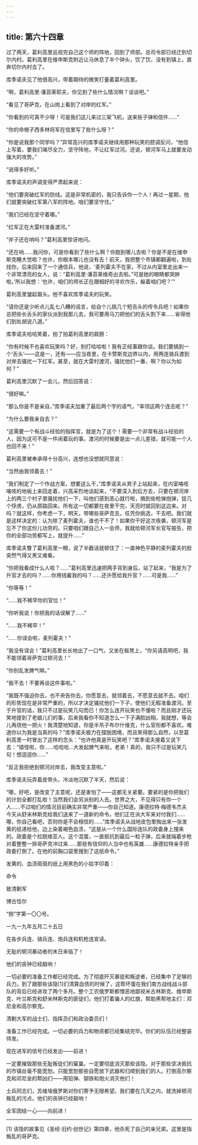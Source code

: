 ```yaml
---
---
---
```

title: 第六十四章
---




过了两天，葛利高里巡视完自己这个师的阵地，回到了师部。总司令部已经迁到切尔内村。葛利高里在维申斯克附近让马休息了半个钟头，饮了饮，没有到镇上，直奔切尔内村去了。

库季诺夫见了他很高兴，带着期待的微笑打量着葛利高里。

“啊，葛利高里·潘苔莱耶夫，你见到了些什么情况啊？谈谈吧。”

“看见了哥萨克，在山岗上看到了对岸的红军。”

“你看到的可真不少呀！可是我们这儿来过三架飞机，送来些子弹和信件……”

“你的命根子西多林将军在信里写了些什么呀？”

“你是说我那个同学吗？”异常高兴的库季诺夫继续用那种玩笑的腔调反问，“他信上写着，要我们竭尽全力，坚守阵地，不让红军过河。还说，顿河军马上就要发动强大的攻势。”

“说得多好听。”

库季诺夫的声调变得严肃起来说：

“他们要突破红军的防线。这是非常机密的，我只告诉你一个人！再过一星期，他们就要突破红军第八军的阵地。咱们要坚守住。”

“我们已经在坚守着哪。”

“红军正在大雷村准备渡河。”

“斧子还在响吗？”葛利高里惊讶地问。

“还在响……我问你，可是你看到了些什么啊？你跑到哪儿去啦？你是不是在维申斯克睡大觉啦？也许，你根本哪儿也没有去！前天，我把整个市镇都翻遍啦，到处找你，后来回来了一个通信兵，他说，‘麦列霍夫不在家，不过从内室里走出来一个非常漂亮的女人，说：“葛利高里·潘苔莱维奇出去啦。”可是她的眼睛都哭肿啦。’所以我想：‘也许，咱们的师长正在跟相好的寻欢作乐，躲着咱们吧？’”

葛利高里皱起眉头。他不喜欢库季诺夫的玩笑。

“请你还是少听点儿乱七八糟的谣言，给自个儿挑几个短舌头的传令兵吧！如果你总把些长舌头的家伙派到我那儿去，我可要用马刀把他们的舌头割下来……省得他们到处胡说八道。”

库季诺夫哈哈笑着，拍了拍葛利高里的肩膀：

“你有时候不也喜欢玩笑吗？好，别打哈哈啦！我有正经事跟你谈。我们要搞到一个‘舌头’——这是一，还有——应当夜里，在卡赞斯克边界以内，用两连骑兵渡到对岸去骚扰一下红军。甚至，就在大雷村渡河，骚扰他们一番，啊？你以为如何？”

葛利高里沉默了一会儿，然后回答说：

“很好嘛。”

“那么你是不是亲自，”库季诺夫加重了最后两个字的语气，“率领这两个连去呢？”

“为什么要我亲自去？”

“这需要一个有战斗经验的指挥官，就是为了这个！需要一个非常有战斗经验的人，因为这可不是一件闹着玩的事。渡河的时候要是出一点儿差错，就可能一个人也回不来！”

葛利高里被奉承得十分高兴，连想也没想就同意说：

“当然由我领着去！”

“我们制定了一个作战方案，想要这么干，”库季诺夫从凳子上站起来，在内室咯吱咯吱的地板上来回走着，兴高采烈地谈起来，“不要深入到后方去，只要在顿河岸上的两三个村子里骚扰他们一下，叫他们感到恶心就行啦，搞到些枪弹炮弹，捉几个俘虏，仍从原路回来。所有这一切都要在夜里干完，天亮时就回到这边来。对吗？就这样，你考虑一下，明天，带哪些哥萨克去，任凭你挑选，干去吧。我们就是这样决定的：认为除了麦列霍夫，谁也干不了！如果你干好这次夜袭，顿河军是忘不了你这份儿功劳的。只要咱们跟自己人一会师，我就给顿河军长官写报告，把你的全部功劳都写上，就提升……”

库季诺夫瞥了葛利高里一眼，说了半截话就顿住了：一直神色平静的麦列霍夫的脸突然气得又黑又难看。

“你把我看成什么人啦？……”葛利高里迅速把两手背到身后，站了起来，“我是为了升官才去的吗？……你用钱雇我的吗？……还许愿给我升官？……可是我……”

“你等等！”

“……我不稀罕你的官位！”

“你听我说！你把我的话误解了……”

“……我不稀罕！”

“……你误会啦，麦列霍夫！”

“我没有误会！”葛利高里长长地出了一口气，又坐在板凳上，“你另请高明吧，我不能领着哥萨克过顿河去！”

“你别乱发脾气嘛。”

“我不去！不要再谈这件事啦。”

“我既不强迫你去，也不央告你去。你愿意去，就领着去，不愿意去就不去。咱们的形势现在是非常严重的，所以才决定骚扰他们一下子，使他们无暇准备渡河。至于升官的话，我只不过是玩笑几句而已！你怎么连开玩笑也不懂啦？而且刚才还玩笑地提到了老娘儿们的事，后来我看你不知道怎么一下子满脸凶相，我就想，等会儿再烧他一把火！我清楚地知道，你是半吊子布尔什维克，什么官衔都不喜欢。难道你以为我是当真的吗？”库季诺夫极力在摆脱困境，而且笑得那么自然，以至葛利高里一时冒出了这样的念头：“也许他真是开玩笑吧？”库季诺夫接着又说下去：“错怪啦，你……哈哈哈…大发起脾气来啦，老弟！真的，我只不过是玩笑几句！想逗逗你……”

“反正我拒绝到顿河对岸去，我改变主意啦。”

库季诺夫玩弄着皮带头，冷淡地沉默了半天，然后说：

“哪，好吧，是改变了主意呢，还是害怕了——这都无关紧要。要紧的是你把我们的计划全都打乱啦！当然我们会另派别的人去。世界之大，不见得只有你一个人……不过咱们的情况目前确实非常严重——你自己知道。康德拉特·梅德韦杰夫今天从舒米林斯克给我们送来了一道新的命令。他们正在派大军来对付我们……哪，你自己看吧，否则你是不会相信的……”库季诺夫从战地皮包里掏出来一张发黄的纸递给他，边上染着褐色血渍，“这是从一个什么国际连队的政委身上搜来的。政委是个拉脱维亚人。这个混蛋，一直抵抗到最后一粒子弹，后来就端着步枪对着整整一排哥萨克冲过来……那些有信仰的人当中也有英雄……康德拉特亲手把政委打倒了。在他的前胸口袋里搜到了这纸命令。”

发黄的、血渍斑斑的纸上用黑色的小铅字印着：

命令

致清剿军

博古恰尔

“捌”字第一〇〇号。

一九一九年五月二十五日

在各步兵连、骑兵连、炮兵连和机枪连宣读。

无耻的顿河暴动者的末日来临了！

他们的丧钟已经敲响！

一切必要的准备工作都已经完成。为了彻底歼灭暴徒和叛逆者，已经集中了足够的兵力。到了跟那些该隐[1]们清算血债的时候了，这帮坏蛋在我们南方战线战斗部队的背后已经进攻了两个多月。整个工农俄罗斯都憎恶地鄙视米古林斯克、维申斯克、叶兰斯克和舒米林斯克的匪徒们，他们打着骗人的红旗，帮助黑帮地主们：邓尼金和高尔察克。

清剿大军的战士们、指挥员们和政治委员们！

准备工作已经完成。一切必要的兵力和物资都已经集结完毕。你们的队伍已经整装待发。

现在进军的信号已经发出——前进！

一定要摧毁那些无耻叛徒们的窠巢。一定要彻底消灭那些该隐。对于那些坚决抵抗的市镇丝毫不能宽恕。只能宽恕那些自愿放下武器和归顺到我们的人。打倒高尔察克和邓尼金的帮凶们——用铅弹、钢铁和炮火消灭他们！

士兵同志们，苏维埃俄罗斯对你们寄予无限希望。我们要在几天之内，就洗掉顿河叛乱的污点。他们的丧钟已经敲响！

全军团结一心——向前进！



* * *



[1] 该隐的故事见《圣经·旧约·创世记》第四章，他杀死了自己的亲兄弟。这里是指叛乱的哥萨克。